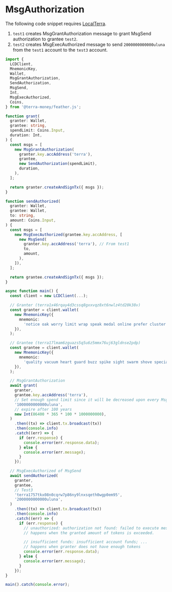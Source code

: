 # MsgAuthorization

The following code snippet requires [LocalTerra](../localterra/README.mdx).

1. `test1` creates MsgGrantAuthorization message to grant MsgSend authorization to grantee `test2`.
2. `test2` creates MsgExecAuthorized message to send `2000000000000uluna` from the `test1` account to the `test3` account.

```ts
import {
  LCDClient,
  MnemonicKey,
  Wallet,
  MsgGrantAuthorization,
  SendAuthorization,
  MsgSend,
  Int,
  MsgExecAuthorized,
  Coins,
} from '@terra-money/feather.js';

function grant(
  granter: Wallet,
  grantee: string,
  spendLimit: Coins.Input,
  duration: Int,
) {
  const msgs = [
    new MsgGrantAuthorization(
      granter.key.accAddress('terra'),
      grantee,
      new SendAuthorization(spendLimit),
      duration,
    ),
  ];

  return granter.createAndSignTx({ msgs });
}

function sendAuthorized(
  granter: Wallet,
  grantee: Wallet,
  to: string,
  amount: Coins.Input,
) {
  const msgs = [
    new MsgExecAuthorized(grantee.key.accAddress, [
      new MsgSend(
        granter.key.accAddress('terra'), // From test1
        to,
        amount,
      ),
    ]),
  ];

  return grantee.createAndSignTx({ msgs });
}

async function main() {
  const client = new LCDClient(...);

  // Granter (terra1x46rqay4d3cssq8gxxvqz8xt6nwlz4td20k38v)
  const granter = client.wallet(
    new MnemonicKey({
      mnemonic:
        'notice oak worry limit wrap speak medal online prefer cluster roof addict wrist behave treat actual wasp year salad speed social layer crew genius',
    }),
  );

  // Grantee (terra17lmam6zguazs5q5u6z5mmx76uj63gldnse2pdp)
  const grantee = client.wallet(
    new MnemonicKey({
      mnemonic:
        'quality vacuum heart guard buzz spike sight swarm shove special gym robust assume sudden deposit grid alcohol choice devote leader tilt noodle tide penalty',
    }),
  );

  // MsgGrantAuthorization
  await grant(
    granter,
    grantee.key.accAddress('terra'),
    // Set enough spend limit since it will be decreased upon every MsgSend transactions
    '1000000000000uluna',
    // expire after 100 years
    new Int(86400 * 365 * 100 * 1000000000),
  )
    .then((tx) => client.tx.broadcast(tx))
    .then(console.info)
    .catch((err) => {
      if (err.response) {
        console.error(err.response.data);
      } else {
        console.error(err.message);
      }
    });

  // MsgExecAuthorized of MsgSend
  await sendAuthorized(
    granter,
    grantee,
    // Test3
    'terra1757tkx08n0cqrw7p86ny9lnxsqeth0wgp0em95',
    '2000000000000uluna',
  )
    .then((tx) => client.tx.broadcast(tx))
    .then(console.info)
    .catch((err) => {
      if (err.response) {
        // unauthorized: authorization not found: failed to execute message; message index: 0: failed to simulate tx
        // happens when the granted amount of tokens is exceeded.

        // insufficient funds: insufficient account funds; ...
        // happens when granter does not have enough tokens
        console.error(err.response.data);
      } else {
        console.error(err.message);
      }
    });
}

main().catch(console.error);
```

